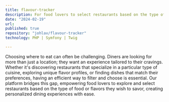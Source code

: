 ```yaml
---
title: flavour-tracker
description: For food lovers to select restaurants based on the type of flavors.
date: "2024-02-19"
url:
published: true
repository: "johlav/flavour-tracker"
technology: PHP | Symfony | Twig

---
```



Choosing where to eat can often be challenging. Diners are looking for more than just a location; they want an experience tailored to their cravings. Whether it's discovering restaurants that specialize in a particular type of cuisine, exploring unique flavor profiles, or finding dishes that match their preferences, having an efficient way to filter and choose is essential. Our platform bridges this gap, empowering food lovers to explore and select restaurants based on the type of food or flavors they wish to savor, creating personalized dining experiences with ease.
